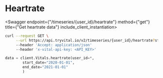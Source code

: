 
# Heartrate

<Swagger endpoint={"/timeseries/{user_id}/heartrate"} method={"get"} title={"Get heartrate data"} include_client_instantiation>

```bash
curl --request GET \
     --url https://api.tryvital.io/v2/timeseries/{user_id}/heartrate?start_date=2021-01-01&end_date=2021-02-01 \
     --header 'Accept: application/json'
     --header 'x-vital-api-key: <API_KEY>'
```

```python
data = client.Vitals.heartrate(user_id=*,
        start_date="2020-01-01",
        end_date="2021-01-01"
        )
```

</Swagger>
